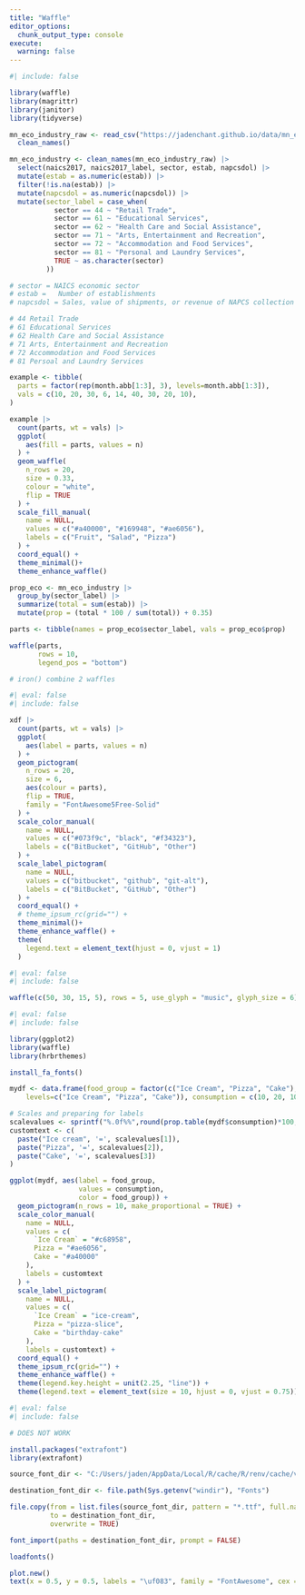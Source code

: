 ```yaml
---
title: "Waffle"
editor_options: 
  chunk_output_type: console
execute:
  warning: false
---
```


```r
#| include: false

library(waffle)
library(magrittr)
library(janitor)
library(tidyverse)

mn_eco_industry_raw <- read_csv("https://jadenchant.github.io/data/mn_eco_industry2017.csv") |>
  clean_names()

mn_eco_industry <- clean_names(mn_eco_industry_raw) |>
  select(naics2017, naics2017_label, sector, estab, napcsdol) |>
  mutate(estab = as.numeric(estab)) |>
  filter(!is.na(estab)) |>
  mutate(napcsdol = as.numeric(napcsdol)) |>
  mutate(sector_label = case_when(
           sector == 44 ~ "Retail Trade",
           sector == 61 ~ "Educational Services",
           sector == 62 ~ "Health Care and Social Assistance",
           sector == 71 ~ "Arts, Entertainment and Recreation",
           sector == 72 ~ "Accommodation and Food Services",
           sector == 81 ~ "Personal and Laundry Services",
           TRUE ~ as.character(sector)
         ))

# sector = NAICS economic sector 
# estab =	Number of establishments
# napcsdol = Sales, value of shipments, or revenue of NAPCS collection code ($1,000)

# 44 Retail Trade
# 61 Educational Services
# 62 Health Care and Social Assistance
# 71 Arts, Entertainment and Recreation
# 72 Accommodation and Food Services
# 81 Persoal and Laundry Services
```


```r
example <- tibble(
  parts = factor(rep(month.abb[1:3], 3), levels=month.abb[1:3]),
  vals = c(10, 20, 30, 6, 14, 40, 30, 20, 10),
)

example |>
  count(parts, wt = vals) |>
  ggplot(
    aes(fill = parts, values = n)
  ) +
  geom_waffle(
    n_rows = 20,
    size = 0.33, 
    colour = "white",
    flip = TRUE
  ) +
  scale_fill_manual(
    name = NULL,
    values = c("#a40000", "#169948", "#ae6056"),
    labels = c("Fruit", "Salad", "Pizza")
  ) +
  coord_equal() +
  theme_minimal()+
  theme_enhance_waffle()
```


```r
prop_eco <- mn_eco_industry |>
  group_by(sector_label) |>
  summarize(total = sum(estab)) |>
  mutate(prop = (total * 100 / sum(total)) + 0.35)

parts <- tibble(names = prop_eco$sector_label, vals = prop_eco$prop)

waffle(parts, 
       rows = 10, 
       legend_pos = "bottom")

# iron() combine 2 waffles
```


































```r
#| eval: false
#| include: false

xdf |>
  count(parts, wt = vals) |>
  ggplot(
    aes(label = parts, values = n)
  ) +
  geom_pictogram(
    n_rows = 20, 
    size = 6, 
    aes(colour = parts), 
    flip = TRUE,
    family = "FontAwesome5Free-Solid"
  ) +
  scale_color_manual(
    name = NULL,
    values = c("#073f9c", "black", "#f34323"),
    labels = c("BitBucket", "GitHub", "Other")
  ) +
  scale_label_pictogram(
    name = NULL,
    values = c("bitbucket", "github", "git-alt"),
    labels = c("BitBucket", "GitHub", "Other")
  ) +
  coord_equal() +
  # theme_ipsum_rc(grid="") +
  theme_minimal()+
  theme_enhance_waffle() +
  theme(
    legend.text = element_text(hjust = 0, vjust = 1)
  )
```

```r
#| eval: false
#| include: false

waffle(c(50, 30, 15, 5), rows = 5, use_glyph = "music", glyph_size = 6)
```

```r
#| eval: false
#| include: false

library(ggplot2)
library(waffle)
library(hrbrthemes)

install_fa_fonts()

mydf <- data.frame(food_group = factor(c("Ice Cream", "Pizza", "Cake"),
    levels=c("Ice Cream", "Pizza", "Cake")), consumption = c(10, 20, 10))

# Scales and preparing for labels
scalevalues <- sprintf("%.0f%%",round(prop.table(mydf$consumption)*100, 3))
customtext <- c(
  paste("Ice cream", '=', scalevalues[1]),
  paste("Pizza", '=', scalevalues[2]),
  paste("Cake", '=', scalevalues[3])
)

ggplot(mydf, aes(label = food_group, 
                 values = consumption, 
                 color = food_group)) +
  geom_pictogram(n_rows = 10, make_proportional = TRUE) +
  scale_color_manual(
    name = NULL,
    values = c(
      `Ice Cream` = "#c68958",
      Pizza = "#ae6056",
      Cake = "#a40000"
    ),
    labels = customtext
  ) +
  scale_label_pictogram(
    name = NULL,
    values = c(
      `Ice Cream` = "ice-cream",
      Pizza = "pizza-slice",
      Cake = "birthday-cake"
    ), 
    labels = customtext) +
  coord_equal() +
  theme_ipsum_rc(grid="") +
  theme_enhance_waffle() +
  theme(legend.key.height = unit(2.25, "line")) +
  theme(legend.text = element_text(size = 10, hjust = 0, vjust = 0.75))
```

```r
#| eval: false
#| include: false

# DOES NOT WORK

install.packages("extrafont")
library(extrafont)

source_font_dir <- "C:/Users/jaden/AppData/Local/R/cache/R/renv/cache/v5/R-4.3/x86_64-w64-mingw32/waffle/1.0.2/b4a5d1a3036a7e6a63439b16b3ad39fc/waffle/fonts"

destination_font_dir <- file.path(Sys.getenv("windir"), "Fonts")

file.copy(from = list.files(source_font_dir, pattern = "*.ttf", full.names = TRUE), 
          to = destination_font_dir, 
          overwrite = TRUE)

font_import(paths = destination_font_dir, prompt = FALSE)

loadfonts()

plot.new()
text(x = 0.5, y = 0.5, labels = "\uf083", family = "FontAwesome", cex = 5, col = "darkblue")
```

